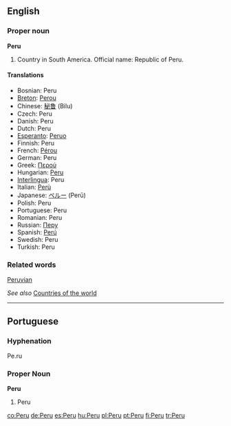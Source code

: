 {{See|peru}}
==English==
===Proper noun===
'''Peru'''

#Country in South America. Official name: Republic of Peru.

====Translations====

*Bosnian: Peru {{m}}
*[[Breton]]: [[Perou]]
*Chinese: [[秘鲁]] (Bilu)
*Czech: Peru
*Danish: Peru
*Dutch: Peru {{n}}
*[[Esperanto]]: [[Peruo]]
*Finnish: Peru
*French: [[Pérou]] {{m}}
*German: Peru
*Greek: [[Περού]]
*Hungarian: [[Peru]]
*[[Interlingua]]: Peru
*Italian: [[Perù]] {{m}}
*Japanese: [[ペルー]] (Perū)
*Polish: Peru
*Portuguese: Peru {{m}}
*Romanian: Peru {{n}}
*Russian: [[Перу]]
*Spanish: [[Perú]] {{m}}
*Swedish: Peru
*Turkish: Peru

===Related words===
[[Peruvian]]

''See also'' [[Countries of the world]]

----
==Portuguese==
===Hyphenation===
Pe.ru
===Proper Noun===
'''Peru''' {{m}}

#Peru

[[co:Peru]]
[[de:Peru]]
[[es:Peru]]
[[hu:Peru]]
[[pl:Peru]]
[[pt:Peru]]
[[fi:Peru]]
[[tr:Peru]]
